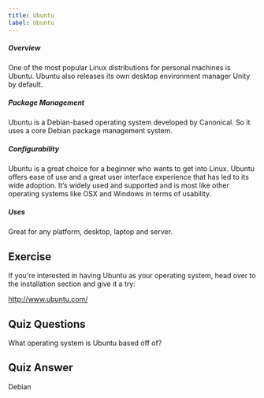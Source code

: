 ```yaml
---
title: Ubuntu
label: Ubuntu
---
```


<h5>Overview</h5>
<p>
  One of the most popular Linux distributions for personal machines is Ubuntu.
  Ubuntu also releases its own desktop environment manager Unity by default.
</p>

<h5>Package Management</h5>
<p>
  Ubuntu is a Debian-based operating system developed by Canonical. So it uses a
  core Debian package management system.
</p>

<h5>Configurability</h5>
<p>
  Ubuntu is a great choice for a beginner who wants to get into Linux. Ubuntu
  offers ease of use and a great user interface experience that has led to its
  wide adoption. It’s widely used and supported and is most like other operating
  systems like OSX and Windows in terms of usability.
</p>

<h5>Uses</h5>
<p>Great for any platform, desktop, laptop and server.</p>

## Exercise

If you're interested in having Ubuntu as your operating system, head over to the installation section and give it a try:

<a href="http://www.ubuntu.com/">http://www.ubuntu.com/</a>

## Quiz Questions

What operating system is Ubuntu based off of?

## Quiz Answer

Debian
